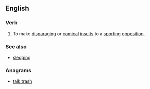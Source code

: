 ==English==

===Verb===
{{en-verb|head=[[trash]] [[talk]]}}

# {{context|US}} To make [[disparaging]] or [[comical]] [[insult]]s to a [[sporting]] [[opposition]].

===See also===
* [[sledging]]

===Anagrams===
* [[talk trash#English|talk trash]]